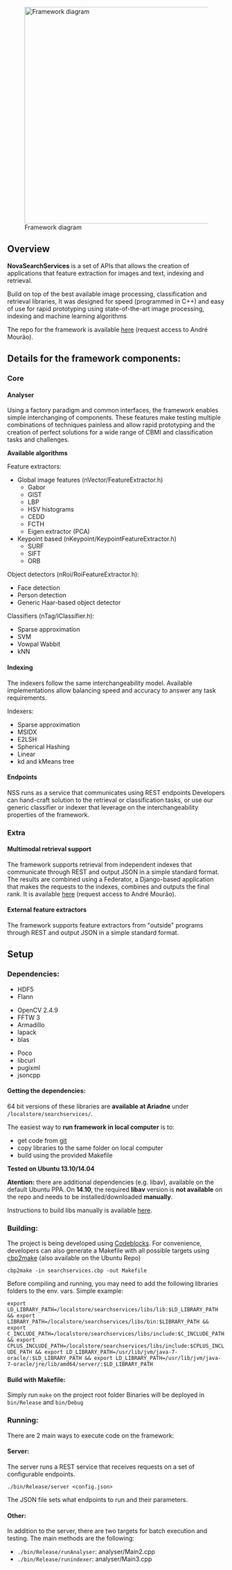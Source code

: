 [[File:NSS.png|500px|thumb|right|Framework diagram]]

== Overview ==

'''NovaSearchServices''' is a set of APIs that allows the creation of applications that feature extraction for images and text, indexing and retrieval.

Build on top of the best available image processing, classification and retrieval libraries,
It was designed for speed (programmed in C++) and easy of use for rapid prototyping using state-of-the-art image processing, indexing and machine learning algorithms

The repo for the framework is available [https://bitbucket.org/a_mourao/searchservices here] (request access to André Mourão).

== Details for the framework components: ==

=== Core ===

==== Analyser ====

Using a factory paradigm and common interfaces, the framework enables simple interchanging of components. 
These features make testing multiple combinations of techniques painless and allow rapid prototyping and the creation of perfect solutions for a wide range of CBMI and classification tasks and challenges.

''' Available algorithms '''

Feature extractors:
* Global image features (nVector/FeatureExtractor.h)
** Gabor
** GIST
** LBP
** HSV histograms
** CEDD
** FCTH
** Eigen extractor (PCA)
* Keypoint based (nKeypoint/KeypointFeatureExtractor.h)
** SURF
** SIFT
** ORB

Object detectors (nRoi/RoiFeatureExtractor.h):
* Face detection
* Person detection
* Generic Haar-based object detector

Classifiers (nTag/IClassifier.h):
* Sparse approximation
* SVM
* Vowpal Wabbit
* kNN

==== Indexing ====

The indexers follow the same interchangeability model. Available implementations allow balancing speed and accuracy to answer any task requirements.

Indexers:
* Sparse approximation
* MSIDX
* E2LSH
* Spherical Hashing
* Linear
* kd and kMeans tree

==== Endpoints ====

NSS runs as a service that communicates using REST endpoints 
Developers can hand-craft solution to the retrieval or classification tasks, or use our generic classifier or indexer that leverage on the interchangeability properties of the framework.

=== Extra ===

==== Multimodal retrieval support ====

The framework supports retrieval from independent indexes that communicate through REST and output JSON in a simple standard format. The results are combined using a Federator, a Django-based application that makes the requests to the indexes, combines and outputs the final rank. It is available [https://bitbucket.org/a_mourao/federator here] (request access to André Mourão).

==== External feature extractors ====

The framework supports feature extractors from "outside" programs through REST and output JSON in a simple standard format.

== Setup ==

=== Dependencies: ===

* HDF5 
* Flann 
 
* OpenCV 2.4.9
* FFTW 3
* Armadillo 
* lapack 
* blas 

* Poco
* libcurl 
* pugixml
* jsoncpp

==== Getting the dependencies: ====

64 bit versions of these libraries are '''available at Ariadne''' under <code>/localstore/searchservices/</code>.

The easiest way to '''run framework in local computer''' is to:
* get code from [https://bitbucket.org/a_mourao/searchservices git]
* copy libraries to the same folder on local computer
* build using the provided Makefile

'''Tested on Ubuntu 13.10/14.04'''

'''Atention:''' there are additional dependencies (e.g. libav), available on the default Ubuntu PPA. On '''14.10''', the required '''libav''' version is '''not available''' on the repo and needs to be installed/downloaded '''manually'''.

Instructions to build libs manually is available [[Build_dependencies_from_source_for_NovaSearchServices|here]].

=== Building: ===

The project is being developed using [http://www.codeblocks.org/ Codeblocks].
For convenience, developers can also generate a Makefile with all possible targets using [http://sourceforge.net/projects/cbp2make/ cbp2make] (also available on the Ubuntu Repo)

<code>cbp2make -in searchservices.cbp -out Makefile</code>

Before compiling and running, you may need to add the following libraries folders to the env. vars. Simple example:

<code> export LD_LIBRARY_PATH=/localstore/searchservices/libs/lib:$LD_LIBRARY_PATH && export LIBRARY_PATH=/localstore/searchservices/libs/bin:$LIBRARY_PATH && export C_INCLUDE_PATH=/localstore/searchservices/libs/include:$C_INCLUDE_PATH && export CPLUS_INCLUDE_PATH=/localstore/searchservices/libs/include:$CPLUS_INCLUDE_PATH && export LD_LIBRARY_PATH=/usr/lib/jvm/java-7-oracle/:$LD_LIBRARY_PATH && export LD_LIBRARY_PATH=/usr/lib/jvm/java-7-oracle/jre/lib/amd64/server/:$LD_LIBRARY_PATH </code>

==== Build with Makefile: ====

Simply run <code>make</code> on the project root folder
Binaries will be deployed in <code>bin/Release</code> and <code>bin/Debug</code>

=== Running: ===

There are 2 main ways to execute code on the framework:

==== Server: ====

The server runs a REST service that receives requests on a set of configurable endpoints.

<code>./bin/Release/server <config.json> </code>

The JSON file sets what endpoints to run and their parameters.

==== Other: ====

In addition to the server, there are two targets for batch execution and testing. The main methods are the following:

* <code>./bin/Release/runAnalyser</code>: analyser/Main2.cpp
* <code>./bin/Release/runindexer</code>: analyser/Main3.cpp